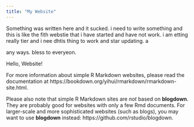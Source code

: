 ```yaml
---
title: "My Website"
---
```


Something was written here and it sucked. i need to write something and this is like the fith webstie that i have started and have not work. i am etting really tier and i nee dhtis thing to work and star updating. a

any ways. bless to everyeon. 

Hello, Website!

For more information about simple R Markdown websites, please read the documentation at https://bookdown.org/yihui/rmarkdown/rmarkdown-site.html.

Please also note that simple R Markdown sites are _not_ based on **blogdown**. They are probably good for websites with only a few Rmd documents. For larger-scale and more sophisticated websites (such as blogs), you may want to use **blogdown** instead: https://github.com/rstudio/blogdown.
